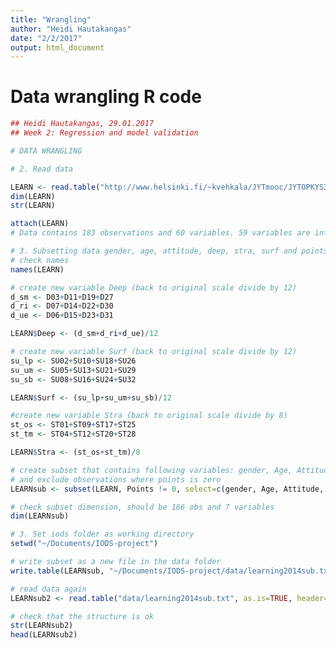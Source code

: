 ```yaml
---
title: "Wrangling"
author: "Heidi Hautakangas"
date: "2/2/2017"
output: html_document
---
```


# Data wrangling R code

```r
## Heidi Hautakangas, 29.01.2017
## Week 2: Regression and model validation

# DATA WRANGLING

# 2. Read data 

LEARN <- read.table("http://www.helsinki.fi/~kvehkala/JYTmooc/JYTOPKYS3-data.txt", as.is=T, header=T)
dim(LEARN)
str(LEARN)

attach(LEARN)
# Data contains 183 observations and 60 variables. 59 variables are integers and one variable is character.

# 3. Subsetting data gender, age, attitude, deep, stra, surf and points by combining questions in the learning2014 data
# check names
names(LEARN)

# create new variable Deep (back to original scale divide by 12)
d_sm <- D03+D11+D19+D27
d_ri <- D07+D14+D22+D30
d_ue <- D06+D15+D23+D31

LEARN$Deep <- (d_sm+d_ri+d_ue)/12

# create new variable Surf (back to original scale divide by 12)
su_lp <- SU02+SU10+SU18+SU26
su_um <- SU05+SU13+SU21+SU29
su_sb <- SU08+SU16+SU24+SU32

LEARN$Surf <- (su_lp+su_um+su_sb)/12

#create new variable Stra (back to original scale divide by 8)
st_os <- ST01+ST09+ST17+ST25
st_tm <- ST04+ST12+ST20+ST28

LEARN$Stra <- (st_os+st_tm)/8

# create subset that contains following variables: gender, Age, Attitude, Points, Deep, Stra, Surf
# and exclude observations where points is zero
LEARNsub <- subset(LEARN, Points != 0, select=c(gender, Age, Attitude, Points, Deep, Stra, Surf))

# check subset dimension, should be 166 obs and 7 variables
dim(LEARNsub)

# 3. Set iods folder as working directory
setwd("~/Documents/IODS-project")

# write subset as a new file in the data folder
write.table(LEARNsub, "~/Documents/IODS-project/data/learning2014sub.txt", quote=FALSE, row.names = FALSE, col.names = TRUE)

# read data again
LEARNsub2 <- read.table("data/learning2014sub.txt", as.is=TRUE, header=TRUE)

# check that the structure is ok
str(LEARNsub2)
head(LEARNsub2)
```